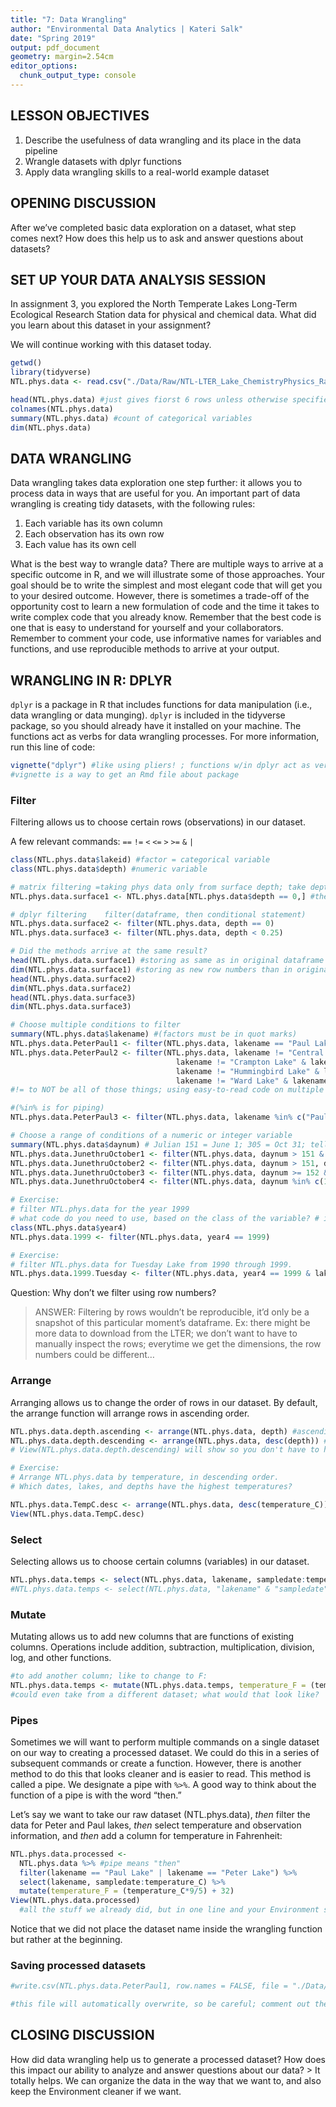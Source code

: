 ```yaml
---
title: "7: Data Wrangling"
author: "Environmental Data Analytics | Kateri Salk"
date: "Spring 2019"
output: pdf_document
geometry: margin=2.54cm
editor_options: 
  chunk_output_type: console
---
```


## LESSON OBJECTIVES
1. Describe the usefulness of data wrangling and its place in the data pipeline
2. Wrangle datasets with dplyr functions
3. Apply data wrangling skills to a real-world example dataset

## OPENING DISCUSSION

After we've completed basic data exploration on a dataset, what step comes next? How does this help us to ask and answer questions about datasets?

## SET UP YOUR DATA ANALYSIS SESSION

In assignment 3, you explored the North Temperate Lakes Long-Term Ecological Research Station data for physical and chemical data. What did you learn about this dataset in your assignment?

We will continue working with this dataset today. 

```r
getwd()
library(tidyverse)
NTL.phys.data <- read.csv("./Data/Raw/NTL-LTER_Lake_ChemistryPhysics_Raw.csv")

head(NTL.phys.data) #just gives fiorst 6 rows unless otherwise specified
colnames(NTL.phys.data) 
summary(NTL.phys.data) #count of categorical variables
dim(NTL.phys.data)

```

## DATA WRANGLING

Data wrangling takes data exploration one step further: it allows you to process data in ways that are useful for you. An important part of data wrangling is creating tidy datasets, with the following rules: 

1. Each variable has its own column
2. Each observation has its own row
3. Each value has its own cell 

What is the best way to wrangle data? There are multiple ways to arrive at a specific outcome in R, and we will illustrate some of those approaches. Your goal should be to write the simplest and most elegant code that will get you to your desired outcome. However, there is sometimes a trade-off of the opportunity cost to learn a new formulation of code and the time it takes to write complex code that you already know. Remember that the best code is one that is easy to understand for yourself and your collaborators. Remember to comment your code, use informative names for variables and functions, and use reproducible methods to arrive at your output.

## WRANGLING IN R: DPLYR

`dplyr` is a package in R that includes functions for data manipulation (i.e., data wrangling or data munging). `dplyr` is included in the tidyverse package, so you should already have it installed on your machine. The functions act as verbs for data wrangling processes. For more information, run this line of code:

```r
vignette("dplyr") #like using pliers! ; functions w/in dplyr act as verbs
#vignette is a way to get an Rmd file about package
```


### Filter

Filtering allows us to choose certain rows (observations) in our dataset.

A few relevant commands: 
`==`
`!=`
`<`
`<=`
`>`
`>=`
`&`
`|`

```r
class(NTL.phys.data$lakeid) #factor = categorical variable
class(NTL.phys.data$depth) #numeric variable

# matrix filtering =taking phys data only from surface depth; take depth equal to 0
NTL.phys.data.surface1 <- NTL.phys.data[NTL.phys.data$depth == 0,] #the comma after 0 ensures that there's no error; w/ matrix subsetting, it has to know which columns to take (and we told it to take all, and shows up in Environment)

# dplyr filtering    filter(dataframe, then conditional statement)
NTL.phys.data.surface2 <- filter(NTL.phys.data, depth == 0)
NTL.phys.data.surface3 <- filter(NTL.phys.data, depth < 0.25)

# Did the methods arrive at the same result?
head(NTL.phys.data.surface1) #storing as same as in original dataframe
dim(NTL.phys.data.surface1) #storing as new row numbers than in original dataframe
head(NTL.phys.data.surface2)
dim(NTL.phys.data.surface2)
head(NTL.phys.data.surface3)
dim(NTL.phys.data.surface3)

# Choose multiple conditions to filter
summary(NTL.phys.data$lakename) #(factors must be in quot marks)
NTL.phys.data.PeterPaul1 <- filter(NTL.phys.data, lakename == "Paul Lake" | lakename == "Peter Lake") #has to be Paul Lk OR Paul Lk (there is nothing that is both Paul and Peter)
NTL.phys.data.PeterPaul2 <- filter(NTL.phys.data, lakename != "Central Long Lake" & 
                                     lakename != "Crampton Lake" & lakename != "East Long Lake" &
                                     lakename != "Hummingbird Lake" & lakename != "Tuesday Lake" &
                                     lakename != "Ward Lake" & lakename != "West Long Lake")
#!= to NOT be all of those things; using easy-to-read code on multiple lines

#(%in% is for piping)
NTL.phys.data.PeterPaul3 <- filter(NTL.phys.data, lakename %in% c("Paul Lake", "Peter Lake"))

# Choose a range of conditions of a numeric or integer variable
summary(NTL.phys.data$daynum) # Julian 151 = June 1; 305 = Oct 31; telling it to give us between those 2 dates
NTL.phys.data.JunethruOctober1 <- filter(NTL.phys.data, daynum > 151 & daynum < 305)
NTL.phys.data.JunethruOctober2 <- filter(NTL.phys.data, daynum > 151, daynum < 305) #comma means 'I'm gonna gove another conditional statement now'
NTL.phys.data.JunethruOctober3 <- filter(NTL.phys.data, daynum >= 152 & daynum <= 304)
NTL.phys.data.JunethruOctober4 <- filter(NTL.phys.data, daynum %in% c(152:304))

# Exercise: 
# filter NTL.phys.data for the year 1999
# what code do you need to use, based on the class of the variable? # integer, even though it's in a number
class(NTL.phys.data$year4) 
NTL.phys.data.1999 <- filter(NTL.phys.data, year4 == 1999)

# Exercise: 
# filter NTL.phys.data for Tuesday Lake from 1990 through 1999.
NTL.phys.data.1999.Tuesday <- filter(NTL.phys.data, year4 == 1999 & lakename == "Tuesday Lake")

```
Question: Why don't we filter using row numbers?

> ANSWER: Filtering by rows wouldn't be reproducible, it'd only be a snapshot of this particular moment's dataframe. Ex: there might be more data to download from the LTER; we don't want to have to manually inspect the rows; everytime we get the dimensions, the row numbers could be different...

### Arrange

Arranging allows us to change the order of rows in our dataset. By default, the arrange function will arrange rows in ascending order.

```r
NTL.phys.data.depth.ascending <- arrange(NTL.phys.data, depth) #ascending order is the default
NTL.phys.data.depth.descending <- arrange(NTL.phys.data, desc(depth)) #put desc IN the first cond stmt
# View(NTL.phys.data.depth.descending) will show so you don't have to hover

# Exercise: 
# Arrange NTL.phys.data by temperature, in descending order. 
# Which dates, lakes, and depths have the highest temperatures?

NTL.phys.data.TempC.desc <- arrange(NTL.phys.data, desc(temperature_C))
View(NTL.phys.data.TempC.desc)
```
### Select

Selecting allows us to choose certain columns (variables) in our dataset.

```r
NTL.phys.data.temps <- select(NTL.phys.data, lakename, sampledate:temperature_C) #columns everything including sampledate thru temperature; gives us same amount of rows but only those columns
#NTL.phys.data.temps <- select(NTL.phys.data, "lakename" & "sampledate" & "temperature_C") this won't work because select doesn't allow factors like filter does
```
### Mutate

Mutating allows us to add new columns that are functions of existing columns. Operations include addition, subtraction, multiplication, division, log, and other functions.

```r
#to add another column; like to change to F:
NTL.phys.data.temps <- mutate(NTL.phys.data.temps, temperature_F = (temperature_C*9/5) + 32) #it'll always add to the end unless you code it another way
#could even take from a different dataset; what would that look like?

```
### Pipes

Sometimes we will want to perform multiple commands on a single dataset on our way to creating a processed dataset. We could do this in a series of subsequent commands or create a function. However, there is another method to do this that looks cleaner and is easier to read. This method is called a pipe. We designate a pipe with `%>%`. A good way to think about the function of a pipe is with the word "then." 

Let's say we want to take our raw dataset (NTL.phys.data), *then* filter the data for Peter and Paul lakes, *then* select temperature and observation information, and *then* add a column for temperature in Fahrenheit: 

```r
NTL.phys.data.processed <- 
  NTL.phys.data %>% #pipe means "then"
  filter(lakename == "Paul Lake" | lakename == "Peter Lake") %>%
  select(lakename, sampledate:temperature_C) %>%
  mutate(temperature_F = (temperature_C*9/5) + 32)
View(NTL.phys.data.processed)
  #all the stuff we already did, but in one line and your Environment stays cleaner; with pipes your dataframe only needs to be mentioned once

```

Notice that we did not place the dataset name inside the wrangling function but rather at the beginning.

### Saving processed datasets

```r
#write.csv(NTL.phys.data.PeterPaul1, row.names = FALSE, file = "./Data/Processed/NTL-LTER_Lake_ChemistryPhysics_PeterPaul_Processed.csv") 

#this file will automatically overwrite, so be careful; comment out the line of code !
```

## CLOSING DISCUSSION
How did data wrangling help us to generate a processed dataset? How does this impact our ability to analyze and answer questions about our data?
 > It totally helps. We can organize the data in the way that we want to, and also keep the Environment cleaner if we want.
